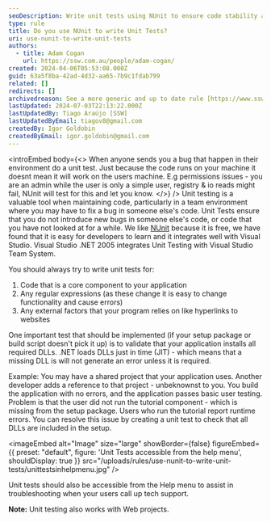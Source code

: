 ```yaml
---
seoDescription: Write unit tests using NUnit to ensure code stability and prevent introducing new bugs when fixing issues in someone else's code.
type: rule
title: Do you use NUnit to write Unit Tests?
uri: use-nunit-to-write-unit-tests
authors:
  - title: Adam Cogan
    url: https://ssw.com.au/people/adam-cogan/
created: 2024-04-06T05:53:08.000Z
guid: 63a5f8ba-42ad-4d32-aa65-7b9c1fdab799
related: []
redirects: []
archivedreason: See a more generic and up to date rule [https://www.ssw.com.au/rules/rules-to-better-unit-tests/](/rules/rules-to-better-unit-tests)
lastUpdated: 2024-07-03T22:13:22.000Z
lastUpdatedBy: Tiago Araújo [SSW]
lastUpdatedByEmail: tiagov8@gmail.com
createdBy: Igor Goldobin
createdByEmail: igor.goldobin@gmail.com
---
```


<introEmbed
  body={<>
When anyone sends you a bug that happen in their environment do a unit test. Just because the code runs on your machine it doesnt mean it will work on the users machine. E.g permissions issues - you are an admin while the user is only a simple user, registry & io reads might fail, NUnit will test for this and let you know.
  </>}
/>
Unit testing is a valuable tool when maintaining code, particularly in a team environment where you may have to fix a bug in someone else's code. Unit Tests ensure that you do not introduce new bugs in someone else's code, or code that you have not looked at for a while. We like [NUnit](https://nunit.org/) because it is free, we have found that it is easy for developers to learn and it integrates well with Visual Studio. Visual Studio .NET 2005 integrates Unit Testing with Visual Studio Team System.

You should always try to write unit tests for:

1. Code that is a core component to your application
2. Any regular expressions (as these change it is easy to change functionality and cause errors)
3. Any external factors that your program relies on like hyperlinks to websites

One important test that should be implemented (if your setup package or build script doesn't pick it up) is to validate that your application installs all required DLLs. .NET loads DLLs just in time (JIT) - which means that a missing DLL is will not generate an error unless it is required.

Example: You may have a shared project that your application uses. Another developer adds a reference to that project - unbeknownst to you. You build the application with no errors, and the application passes basic user testing. Problem is that the user did not run the tutorial component - which is missing from the setup package. Users who run the tutorial report runtime errors. You can resolve this issue by creating a unit test to check that all DLLs are included in the setup.


<imageEmbed
  alt="Image"
  size="large"
  showBorder={false}
  figureEmbed={{
    preset: "default",
    figure: 'Unit Tests accessible from the help menu',
    shouldDisplay: true
  }}
  src="/uploads/rules/use-nunit-to-write-unit-tests/unittestsinhelpmenu.jpg"
/>

Unit tests should also be accessible from the Help menu to assist in troubleshooting when your users call up tech support.

**Note:** Unit testing also works with Web projects.
